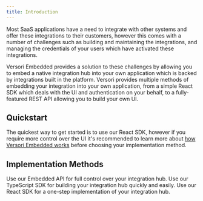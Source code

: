 ```yaml
---
title: Introduction
---
```


Most SaaS applications have a need to integrate with other systems and offer these integrations to their customers,
however this comes with a number of challenges such as building and maintaining the integrations, and managing the
credentials of your users which have activated these integrations.

Versori Embedded provides a solution to these challenges by allowing you to embed a native integration hub into your own
application which is backed by integrations built in the platform. Versori provides multiple methods of embedding your
integration into your own application, from a simple React SDK which deals with the UI and authentication on your
behalf, to a fully-featured REST API allowing you to build your own UI.

## Quickstart

The quickest way to get started is to use our React SDK, however if you require more control over the UI it's
recommended to learn more about [how Versori Embedded works](/legacy/embedded/how-it-works) before choosing your
implementation method.

## Implementation Methods

<CardGroup cols={3}>
    <Card title="Embedded API" icon="microchip" href="/legacy/api-reference/embedded">
        Use our Embedded API for full control over your integration hub.
    </Card>
    <Card title="TypeScript SDK" icon="code" href="/legacy/embedded/sdks/typescript">
        Use our TypeScript SDK for building your integration hub quickly and easily.
    </Card>
    <Card title="React SDK" icon="react" href="/legacy/embedded/sdks/react">
        Use our React SDK for a one-step implementation of your integration hub.
    </Card>
</CardGroup>
